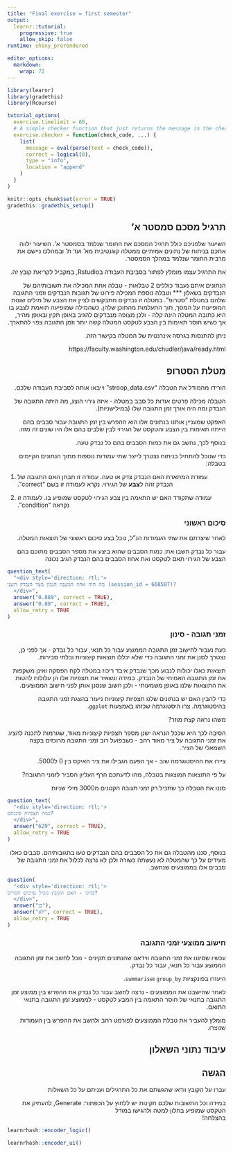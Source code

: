 ```yaml
---
title: "Final exercise = first semester" 
output:
  learnr::tutorial:
    progressive: true
    allow_skip: false
runtime: shiny_prerendered  

editor_options: 
  markdown: 
    wrap: 72
---
```


```{=html}
<style>
h1, h2, h3, h4, h5, h6 {
  direction: rtl;
}
p {
  direction: rtl;
}

.text-block1 {
  direction: rtl;       /* Set text direction to right-to-left */
  text-align: right;
  background-color: #f0f0f0; /* Light grey background */
  padding: 10px;
  border-radius: 5px;
  border: 1px solid #ddd; /* Light border */
  margin: 10px 0; /* Space around the block */
  
</style>
```

```r
library(learnr)
library(gradethis)
library(Rcourse)

tutorial_options(
  exercise.timelimit = 60,
  # A simple checker function that just returns the message in the check chunk
  exercise.checker = function(check_code, ...) {
    list(
      message = eval(parse(text = check_code)),
      correct = logical(0),
      type = "info",
      location = "append"
    )
  }
)

knitr::opts_chunk$set(error = TRUE)
gradethis::gradethis_setup()
```


## תרגיל מסכם סמסטר א'


השיעור שלפניכם כולל תרגיל המסכם את החומר שנלמד בסמסטר א'. השיעור ילווה אתכם בניתוח של נתונים אמיתיים ממטלה קוגנטיבית מא' ועד ת' ובמהלכו ניישם את מרבית החומר שנלמד במהלך הסמסטר.

את התרגיל עצמו מומלץ לפתור בסביבת העבודה בRstudio, במקביל לקריאת קובץ זה.


הנתונים איתם נעבוד כוללים 2 טבלאות - טבלה אחת המכילה את תשובותיהם של הנבדקים בשאלון *** וטבלה נוספת המכילה פירוט של תגובות הנבדקים וזמני התגובה שלהם במטלת "סטרופ". במטלה זו נבדקים מתבקשים לציין את הצבע של מילים שונות המופיעות על המסך, תוך התעלמות מהתוכן שלהן. כשהמילה שמופיעה תואמת לצבע בו היא כתובה המטלה הינה קלה - ולכן מצופה מנבדקים להגיב באופן תקין ובאופן מהיר, אך כשיש חוסר תאימות בין הצבע לטקסט המטלה קשה יותר וזמן התגובה צפוי להתארך.

ניתן להתנסות בגרסה אינרנטית של המטלה בקישור הזה.

https://faculty.washington.edu/chudler/java/ready.html


## מטלת הסטרופ

הורידו מהמודל את הטבלה "stroop_data.csv" וייבאו אותה לסביבת העבודה שלכם.

הטבלה מכילה פרטים אודות כל סבב במטלה - איזה גירוי הוצג, מה היתה התגובה של הנבדק ומה היה אורך זמן התגובה שלו (במילישניות).

האפקט שמעניין אותנו בנתונים אלו הוא ההפרש בין זמן התגובה עבור סבבים בהם הייתה תאימות בין הצבע והטקסט של הגירוי לבין שלבים בהם אלו היו שונים זה מזה.

בנוסף לכך, נחשב גם את כמות הסבבים בהם כל נבדק טעה.


כדי שנוכל להתחיל בניתוח נצטרך לייצר שתי עמודות נוספות מתוך הנתונים הקיימים בטבלה:

1) עמודת המתארת האם הנבדק צדק או טעה. עמודה זו תבחן האם התגובה של הנבדק זהה ל**צבע** של הגירוי. נקרא לעמודה זו בשם "correct".

2) עמודה שתקודד האם יש התאמה בין צבע הגירוי לטקסט שמופיע בו. לעמודה זו נקראה "condition".


### סיכום ראשוני

לאחר שיצרתם את שתי העמודות הנ"ל, נוכל בצע סיכום ראשוני של תוצאות המטלה.

עבור כל נבדק חשבו את:
   כמות הסבבים שהוא ביצע
   את מספר הסבבים מתוכם בהם הצבע של הגירוי תאם לטקסט 
   ואת אחוז הסבבים בהם הנבדק הגיב נכונה


```r

question_text( 
  "<div style='direction: rtl;'>
מה היה אחוז המענה הנכון מצד הנבדק השני (session_id = 668587)? 
  </div>",
  answer("0.889", correct = TRUE),
  answer("0.89", correct = TRUE),
  allow_retry = TRUE
)

```


### זמני תגובה - סינון

כעת נעבור לחישוב זמן התגובה הממוצע עבור כל תנאי, עבור כל נבדק - אך לפני כן, נצטרך לסנן את זמני התגובה כדי שלא יכללו תוצאות קיצוניות ובלתי סבירות.

תוצאות כאלו יכולות לנבוע מכך שנבדק איבד ריכוז במטלה לקח הפסקה ואינן משקפות את זמן התגובה האמיתי של הנבדק. במידה ונשאיר את תצפיות אלו הן עלולות להטות את התוצאות שלנו באופן משמעותי - ולכן חשוב שנסנן אותן לפני חישוב הממוצעים.


כדי להבין האם יש בנתונים שלנו תצפיות קיצוניות ניעזר בהצגת זמני התגובה בהיסטוגרמה. צרו היסטוגרמה שכזהו באמצעות `ggplot`.

משהו נראה קצת מוזר?

הסיבה לכך היא שככל הנראה ישנן מספר תצפיות קיצוניות מאוד, שגורמות לתכנה להציג את זמני התגובה על ציר מאוד רחב - כשבפועל רוב זמני התגובה מרוכזים בקצה השמאלי של הציר.

ציירו את ההיסטוגרמה שוב - אך הפעם הגבילו את ציר האיקס בין 0 ל5000.


על פי התוצאות המוצגות בטבלה, מהו לדעתכם הרף העליון הסביר לזמני התגובה?


סננו את הטבלה כך שתכיל רק זמני תגובה הקטנים מ3000 מילי שניות


```r

question_text( 
  "<div style='direction: rtl;'>
כמה תצפיות סיננתם?
  </div>",
  answer("629", correct = TRUE),
  allow_retry = TRUE
)

```


בנוסף, סננו מהטבלה גם את כל הסבבים בהם הנבדקים טעו בתגובותיהם. סבבים כאלו מעידים על כך שהמטלה לא נעשתה כשורה ולכן לא נרצה לכלול את זמני התגובה של סבבים אלו בממוצעים שנחשב.


```r

question( 
  "<div style='direction: rtl;'>
בדקו - האם הקובץ מכיל ערכים חסרים?
  </div>",
  answer("כן"),
  answer("לא", correct = TRUE),
  allow_retry = TRUE
)

```


### חישוב ממוצעי זמני התגובה

עכשיו שסיננו את זמני התגובה ווידאנו שהנתונים תקינים - נוכל לחשב את זמן התגובה הממוצע עבור כל תנאי, עבור כל נבדק.

היעזרו בפונקציות `group_by` ו`summarise`.


לאחר שחישבנו את הממוצעים - נרצה לחשב עבור כל נבדק את ההפרש בין ממוצע זמן התגובה בתנאי של חוסר התאמה בין המבע לטקסט - לממוצע זמן התגובה בתנאי התואם.

מומלץ להעביר את טבלת הממוצעים לפורמט רחב ולחשב את ההפרש בין העמודות שנוצרו.



## עיבוד נתוני השאלון




## הגשה
  עברו על הקובץ וודאו שהגשתם את כל התרגילים ועניתם על כל השאלות
  
  במידה וכל התשובות שלכם תקינות יש ללחוץ על הכפתור:  Generate, להעתיק את הטקסט שמופיע בחלון למטה ולהגישו במודל  
  בהצלחה!

```r
learnrhash::encoder_logic()
```

```r
learnrhash::encoder_ui()
```